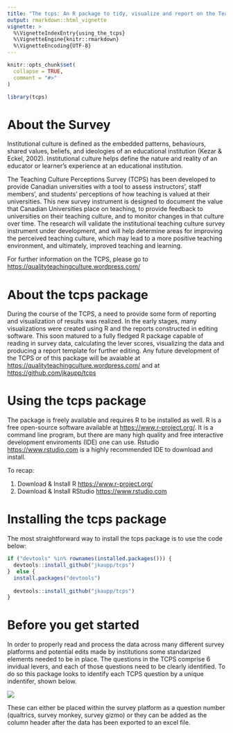 ```yaml
---
title: "The tcps: An R package to tidy, visualize and report on the Teaching Culture Perceptions Survey"
output: rmarkdown::html_vignette
vignette: >
  %\VignetteIndexEntry{using_the_tcps}
  %\VignetteEngine{knitr::rmarkdown}
  %\VignetteEncoding{UTF-8}
---
```


```r
knitr::opts_chunk$set(
  collapse = TRUE,
  comment = "#>"
)
```

```r
library(tcps)
```

# About the Survey

Institutional culture is defined as the embedded patterns, behaviours, shared values, beliefs, and ideologies of an educational institution (Kezar & Eckel, 2002). Institutional culture helps define the nature and reality of an educator or learner’s experience at an educational institution.

The Teaching Culture Perceptions Survey (TCPS) has been developed to provide Canadian universities with a tool to assess instructors’, staff members’, and students’ perceptions of how teaching is valued at their universities. This new survey instrument is designed to document the value that Canadian Universities place on teaching, to provide feedback to universities on their teaching culture, and to monitor changes in that culture over time. The research will validate the institutional teaching culture survey instrument under development, and will help determine areas for improving the perceived teaching culture, which may lead to a more positive teaching environment, and ultimately, improved teaching and learning.

For further information on the TCPS, please go to <https://qualityteachingculture.wordpress.com/>

# About the tcps package

During the course of the TCPS, a need to provide some form of reporting and visualization of results was realized.  In the early stages, many visualizations were created using R and the reports constructed in editing software.  This soon matured to a fully fledged R package capable of reading in survey data, calculating the lever scores, visualizing the data and producing a report template for further editing.  Any future development of the TCPS or of this package will be avaiable at <https://qualityteachingculture.wordpress.com/> and at <https://github.com/jkaupp/tcps>

# Using the tcps package

The package is freely available and requires R to be installed as well.  R is a free open-source software available at <https://www.r-project.org/>.  It is a command line program, but there are many high quality and free interactive development enviroments (IDE) one can use. Rstudio <https://www.rstudio.com> is a highly recommended IDE to download and install.

To recap:

1. Download & Install R <https://www.r-project.org/>
2. Download & Install RStudio <https://www.rstudio.com>

# Installing the tcps package

The most straightforward way to install the tcps package is to use the code below:

```r

if ("devtools" %in% rownames(installed.packages())) {
  devtools::install_github("jkaupp/tcps")
}  else {
  install.packages("devtools")
  
  devtools::install_github("jkaupp/tcps")
}

```

# Before you get started

In order to properly read and process the data across many different survey platforms and potential edits made by institutions some standarized elements needed to be in place.  The questions in the TCPS comprise 6 invidual levers, and each of those questions need to be clearly identified.  To do so this package looks to identify each TCPS question by a unique indentifer, shown below. 

![](../vignettes/item_coding.png)

These can either be placed within the survey platform as a question number (qualtrics, survey monkey, survey gizmo) or they can be added as the column header after the data has been exported to an excel file.


